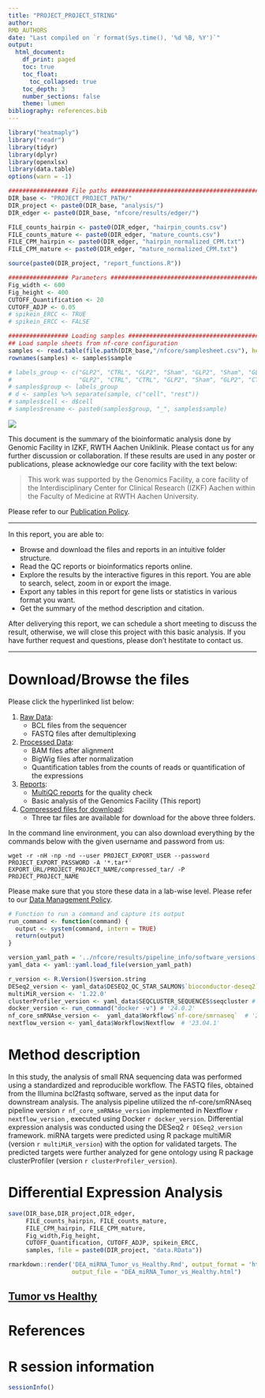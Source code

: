 ```yaml
---
title: "PROJECT_PROJECT_STRING"
author: 
RMD_AUTHORS
date: "Last compiled on `r format(Sys.time(), '%d %B, %Y')`"
output:
  html_document:
    df_print: paged
    toc: true
    toc_float:
      toc_collapsed: true
    toc_depth: 3
    number_sections: false
    theme: lumen
bibliography: references.bib
---
```


```r
library("heatmaply")
library("readr")
library(tidyr)
library(dplyr)
library(openxlsx)
library(data.table)
options(warn = -1)

################# File paths #####################################################
DIR_base <- "PROJECT_PROJECT_PATH/"
DIR_project <- paste0(DIR_base, "analysis/")
DIR_edger <- paste0(DIR_base, "nfcore/results/edger/")

FILE_counts_hairpin <- paste0(DIR_edger, "hairpin_counts.csv")
FILE_counts_mature <- paste0(DIR_edger, "mature_counts.csv")
FILE_CPM_hairpin <- paste0(DIR_edger, "hairpin_normalized_CPM.txt")
FILE_CPM_mature <- paste0(DIR_edger, "mature_normalized_CPM.txt")

source(paste0(DIR_project, "report_functions.R"))

################# Parameters #####################################################
Fig_width <- 600
Fig_height <- 400
CUTOFF_Quantification <- 20
CUTOFF_ADJP <- 0.05
# spikein_ERCC <- TRUE
# spikein_ERCC <- FALSE

################# Loading samples ################################################
## Load sample sheets from nf-core configuration
samples <- read.table(file.path(DIR_base,"/nfcore/samplesheet.csv"), header=TRUE, sep = ",")
rownames(samples) <- samples$sample

# labels_group <- c("GLP2", "CTRL", "GLP2", "Sham", "GLP2", "Sham", "GLP2", "CTRL", "Sham",
#                   "GLP2", "CTRL", "CTRL", "GLP2", "Sham", "GLP2", "CTRL", "Sham")
# samples$group <- labels_group
# d <- samples %>% separate(sample, c("cell", "rest"))
# samples$cell <- d$cell
# samples$rename <- paste0(samples$group, "_", samples$sample)

```


![](RMD_INSTITUTE_LOGO)

This document is the summary of the bioinformatic analysis done by Genomic Facility in IZKF, RWTH Aachen Uniklinik. Please contact us for any further discussion or collaboration. If these results are used in any poster or publications, please acknowledge our core facility with the text below:

> This work was supported by the Genomics Facility, a core facility of the Interdisciplinary Center for Clinical Research (IZKF) Aachen within the Faculty of Medicine at RWTH Aachen University.

Please refer to our [Publication Policy](https://genomics.rwth-aachen.de/services/publication-policy/).


***

In this report, you are able to:

* Browse and download the files and reports in an intuitive folder structure.
* Read the QC reports or bioinformatics reports online.
* Explore the results by the interactive figures in this report. You are able to search, select, zoom in or export the image.
* Export any tables in this report for gene lists or statistics in various format you want.
* Get the summary of the method description and citation.

After deliverying this report, we can schedule a short meeting to discuss the result, otherwise, we will close this project with this basic analysis. If you have further request and questions, please don't hestitate to contact us. 

***

# Download/Browse the files

Please click the hyperlinked list below:

1. [Raw Data](EXPORT_URL/PROJECT_PROJECT_NAME/1_Raw_data): 
    * BCL files from the sequencer
    * FASTQ files after demultiplexing
2. [Processed Data](EXPORT_URL/PROJECT_PROJECT_NAME/2_Processed_data): 
    * BAM files after alignment
    * BigWig files after normalization
    * Quantification tables from the counts of reads or quantification of the expressions
3. [Reports](EXPORT_URL/PROJECT_PROJECT_NAME/3_Reports):
    * [MultiQC reports](EXPORT_URL/PROJECT_PROJECT_NAME/2_Processed_data/nfcore_smrnaseq_results/multiqc/multiqc_report.html) for the quality check
    * Basic analysis of the Genomics Facility (This report)
4. [Compressed files for download](EXPORT_URL/PROJECT_PROJECT_NAME/compressed_tar/):
    * Three tar files are available for download for the above three folders.
  
In the command line environment, you can also download everything by the commands below with the given username and password from us:

```
wget -r -nH -np -nd --user PROJECT_EXPORT_USER --password PROJECT_EXPORT_PASSWORD -A '*.tar*' EXPORT_URL/PROJECT_PROJECT_NAME/compressed_tar/ -P PROJECT_PROJECT_NAME
```

Please make sure that you store these data in a lab-wise level. Please refer to our [Data Management Policy](https://genomics.rwth-aachen.de/services/data-management-policy/).

```r
# Function to run a command and capture its output
run_command <- function(command) {
  output <- system(command, intern = TRUE)
  return(output)
}

version_yaml_path = '../nfcore/results/pipeline_info/software_versions.yml'
yaml_data <- yaml::yaml.load_file(version_yaml_path)

r_version <- R.Version()$version.string
DESeq2_version <- yaml_data$DESEQ2_QC_STAR_SALMON$`bioconductor-deseq2`  # 'v.1.38.0'
multiMiR_version <- '1.22.0'
clusterProfiler_version <- yaml_data$SEQCLUSTER_SEQUENCES$seqcluster # '3.17'
docker_version <- run_command("docker -v") # '24.0.2'
nf_core_smRNAse_version <-  yaml_data$Workflow$`nf-core/smrnaseq`  # '2.2.1'
nextflow_version <- yaml_data$Workflow$Nextflow  # '23.04.1'
```

# Method description

In this study, the analysis of small RNA sequencing data was performed using a standardized and reproducible workflow. The FASTQ files, obtained from the Illumina bcl2fastq software, served as the input data for downstream analysis. The analysis pipeline utilized the nf-core/smRNAseq pipeline version `r nf_core_smRNAse_version`  implemented in Nextflow `r nextflow_version` , executed using Docker `r docker_version`.
Differential expression analysis was conducted using the DESeq2 `r DESeq2_version` framework. miRNA targets were predicted using R package multiMiR (version `r multiMiR_version`) with the option for validated targets. The predicted targets were further analyzed for gene ontology using R package clusterProfiler (version `r clusterProfiler_version`).

# Differential Expression Analysis

```r
save(DIR_base,DIR_project,DIR_edger,
     FILE_counts_hairpin, FILE_counts_mature,
     FILE_CPM_hairpin, FILE_CPM_mature,
     Fig_width,Fig_height,
     CUTOFF_Quantification, CUTOFF_ADJP, spikein_ERCC,
     samples, file = paste0(DIR_project, "data.RData"))

rmarkdown::render('DEA_miRNA_Tumor_vs_Healthy.Rmd', output_format = 'html_document',
                  output_file = "DEA_miRNA_Tumor_vs_Healthy.html")
```

## [Tumor vs Healthy](DEA_miRNA_Tumor_vs_Healthy.html)


# References

<div id="refs"></div>


# R session information

```r
sessionInfo()
```